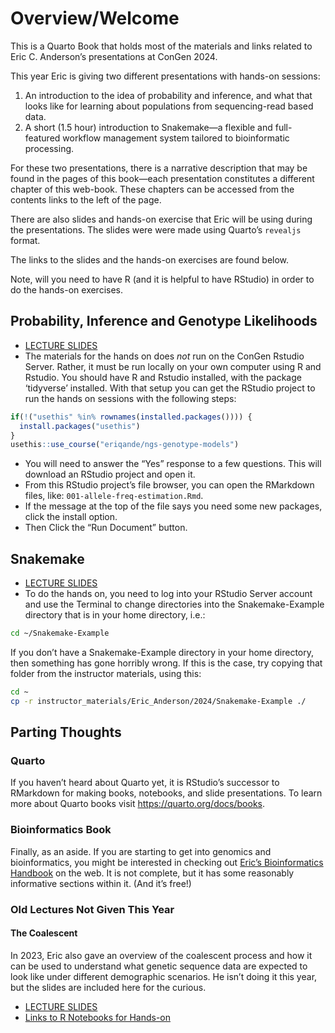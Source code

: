 # Overview/Welcome {.unnumbered}

This is a Quarto Book that holds most of the materials and links related to
Eric C. Anderson's presentations at ConGen 2024.

This year Eric is giving two different presentations with hands-on sessions:


1. An introduction to the idea of probability and inference, and what
that looks like for learning about populations from sequencing-read based 
data.
2. A short (1.5 hour) introduction to Snakemake---a flexible and full-featured
workflow management system tailored to bioinformatic processing.

For these two presentations, there is a narrative description that may be found in the
pages of this book---each presentation constitutes a different chapter of this web-book.  These
chapters can be accessed from the contents links to the left of the page.

There are also slides and hands-on exercise that Eric will be using during the presentations. The slides were
were made using Quarto's `revealjs` format.  

The links to the slides and the hands-on exercises are found below.

Note, will you need to have R (and it is helpful to have RStudio) in order
to do the hands-on exercises.


## Probability, Inference and Genotype Likelihoods

* [LECTURE SLIDES](https://eriqande.github.io/con-gen-2024/slides/prob-slides.html){target="_blank"}
* The materials for the hands on does _not_ run on the ConGen Rstudio Server.  Rather,
it must be run locally on your own computer using R and Rstudio.  You should have
R and Rstudio installed, with the package 'tidyverse' installed.  With that setup
you can get the RStudio project to run the hands on sessions with the following steps:
``` r
if(!("usethis" %in% rownames(installed.packages()))) {
  install.packages("usethis")
}
usethis::use_course("eriqande/ngs-genotype-models")
```
- You will need to answer the "Yes" response to a few questions. This will download an RStudio project and open it.
- From this RStudio project's file browser, you can open the RMarkdown
files, like: `001-allele-freq-estimation.Rmd`.
- If the message at the top of the file says you need some new packages, click the install option.
- Then Click the "Run Document" button.


## Snakemake 

* [LECTURE SLIDES](https://eriqande.github.io/con-gen-2024/slides/snake-slides.html){target="_blank"}
* To do the hands on, you need to log into your RStudio Server account and use the Terminal
to change directories into the Snakemake-Example directory that is in your home directory, i.e.:
```sh
cd ~/Snakemake-Example
```
If you don't have a Snakemake-Example directory in your home directory, then something
has gone horribly wrong.  If this is the case, try copying that folder from
the instructor materials, using this:
```sh
cd ~
cp -r instructor_materials/Eric_Anderson/2024/Snakemake-Example ./
```



## Parting Thoughts

### Quarto

If you haven't heard about Quarto yet, it is RStudio's successor to RMarkdown
for making books, notebooks, and slide presentations.  To learn more about Quarto books visit [https://quarto.org/docs/books](https://quarto.org/docs/books){target="_blank"}.


### Bioinformatics Book

Finally, as an aside. If you are starting to get into genomics and bioinformatics,
you might be interested in checking out [Eric's Bioinformatics Handbook](https://eriqande.github.io/con-gen-csu/){target="_blank"} on the web.
It is not complete, but it has some reasonably informative sections within it.
(And it's free!)

### Old Lectures Not Given This Year


#### The Coalescent 

In 2023, Eric also gave an overview of the coalescent process and how it can be used to
understand what genetic sequence data are expected to look like under
different demographic scenarios.  He isn't doing it this
year, but the slides are included here for the curious.

* [LECTURE SLIDES](https://eriqande.github.io/con-gen-2024/slides/coal-slides.html){target="_blank"}
* [Links to R Notebooks for Hands-on](https://eriqande.github.io/coalescent-hands-on/){target="_blank"}
